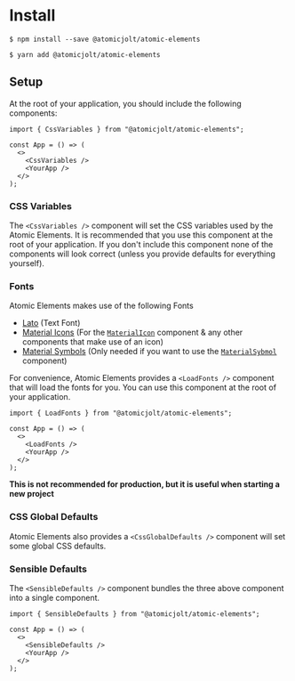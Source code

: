 
<Meta title="Installation" />

# Install

```
$ npm install --save @atomicjolt/atomic-elements
```

```
$ yarn add @atomicjolt/atomic-elements
```

## Setup

At the root of your application, you should include the following components:

```tsx
import { CssVariables } from "@atomicjolt/atomic-elements";

const App = () => (
  <>
    <CssVariables />
    <YourApp />
  </>
);
```

### CSS Variables

The `<CssVariables />` component will set the CSS variables used by the Atomic Elements. It is recommended that you use this component at the root of your application.
If you don't include this component none of the components will look correct (unless you provide defaults for everything yourself).

### Fonts

Atomic Elements makes use of the following Fonts

- [Lato](https://fonts.google.com/specimen/Lato?query=lato) (Text Font)
- [Material Icons](https://fonts.google.com/icons) (For the [`MaterialIcon`](/docs/atoms-materialicon--overview) component & any other components that make use of an icon)
- [Material Symbols](https://fonts.google.com/icons) (Only needed if you want to use the [`MaterialSybmol`](/docs/atoms-materialsymbol--overview) component)

For convenience, Atomic Elements provides a `<LoadFonts />` component that will load the fonts for you. You can use this component at the root of your application.

```tsx
import { LoadFonts } from "@atomicjolt/atomic-elements";

const App = () => (
  <>
    <LoadFonts />
    <YourApp />
  </>
);
```

**This is not recommended for production, but it is useful when starting a new project**

### CSS Global Defaults

Atomic Elements also provides a `<CssGlobalDefaults />` component will set some global CSS defaults.

### Sensible Defaults

The `<SensibleDefaults />` component bundles the three above component into a single component.

```tsx
import { SensibleDefaults } from "@atomicjolt/atomic-elements";

const App = () => (
  <>
    <SensibleDefaults />
    <YourApp />
  </>
);
```
